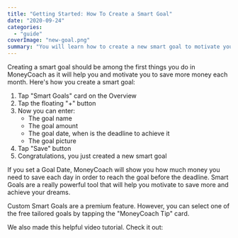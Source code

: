 ```yaml
---
title: "Getting Started: How To Create a Smart Goal"
date: "2020-09-24"
categories: 
  - "guide"
coverImage: "new-goal.png"
summary: "You will learn how to create a new smart goal to motivate you and work to achieve it."
---
```


Creating a smart goal should be among the first things you do in MoneyCoach as it will help you and motivate you to save more money each month. Here's how you create a smart goal:

1. Tap "Smart Goals" card on the Overview
2. Tap the floating "+" button
3. Now you can enter:
    - The goal name
    - The goal amount
    - The goal date, when is the deadline to achieve it
    - The goal picture
4. Tap "Save" button
5. Congratulations, you just created a new smart goal

If you set a Goal Date, MoneyCoach will show you how much money you need to save each day in order to reach the goal before the deadline. Smart Goals are a really powerful tool that will help you motivate to save more and achieve your dreams.

Custom Smart Goals are a premium feature. However, you can select one of the free tailored goals by tapping the "MoneyCoach Tip" card.

We also made this helpful video tutorial. Check it out:

<YouTube url="https://youtu.be/li1u1L30dUw" />

